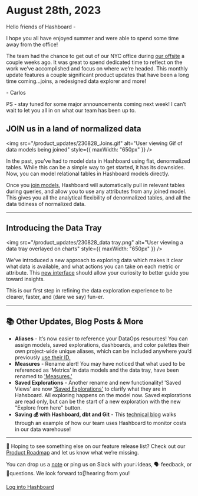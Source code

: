 # August 28th, 2023

Hello friends of Hashboard -

I hope you all have enjoyed summer and were able to spend some time away from the office! 

The team had the chance to get out of our NYC office during [our offsite](https://www.linkedin.com/feed/update/urn:li:activity:7097562653669122049) a couple weeks ago. It was great to spend dedicated time to reflect on the work we’ve accomplished and focus on where we’re headed. This monthly update features a couple significant product updates that have been a long time coming…joins, a redesigned data explorer and more!

\- Carlos

PS - stay tuned for some major announcements coming next week! I can’t wait to let you all in on what our team has been up to.


## JOIN us in a land of normalized data

<img
  src="/product_updates/230828_Joins.gif"
  alt="User viewing Gif of data models being joined"
  style={{ maxWidth: "650px" }}
/>

In the past, you’ve had to model data in Hashboard using flat, denormalized tables. While this can be a simple way to get started, it has its downsides. Now, you can model relational tables in Hashboard models directly.

Once you [join models](https://docs.hashboard.com/docs/data-modeling/model-joins), Hashboard will automatically pull in relevant tables during queries, and allow you to use any attributes from any joined model. This gives you all the analytical flexibility of denormalized tables, and all the data tidiness of normalized data.

---

## Introducing the Data Tray

<img
  src="/product_updates/230828_data tray.png"
  alt="User viewing a data tray overlayed on charts"
  style={{ maxWidth: "650px" }}
/>

We’ve introduced a new approach to exploring data which makes it clear what data is available, and what actions you can take on each metric or attribute. This [new interface](https://docs.hashboard.com/docs/visualizing-data/data-tray) should allow your curiosity to better guide you toward insights.

This is our first step in refining the data exploration experience to be clearer, faster, and (dare we say) fun-er.

---

## 📚 Other Updates, Blog Posts & More

- **Aliases** - It’s now easier to reference your DataOps resources! You can assign models, saved explorations, dashboards, and color palettes their own project-wide unique aliases, which can be included anywhere you’d previously [use their ID.](https://docs.hashboard.com/docs/data-ops/resource-identifiers)
- **Measures** - Rename alert! You may have noticed that what used to be referenced as ‘Metrics’ in data models and the data tray, have been renamed to ['Measures.’](https://docs.hashboard.com/docs/data-modeling/measures)
- **Saved Explorations** - Another rename and new functionality! 'Saved Views' are now ['Saved Explorations'](https://docs.hashboard.com/docs/visualizing-data/explorations) to clarify what they are in Hahsboard. All exploring happens on the model now. Saved explorations are read only, but can be the start of a new exploration with the new "Explore from here" button.
- **Saving 💰 with Hashboard, dbt and Git** - This [technical blog](https://hashboard.com/blog/monitoring-bigquery-costs-in-glean-with-dbt-and-github-actions) walks through an example of how our team uses Hashboard to monitor costs in our data warehouse! 

---

👀 Hoping to see something else on our feature release list? Check out our [Product Roadmap](/product-roadmap) and let us know what we’re missing.

You can drop us a [note](mailto:support@hashboard.com?subject=null&body=null) or ping us on Slack with your💡ideas, 🗣 feedback, or 🙋questions. We look forward to👂hearing from you!

[Log into Hashboard](https://hashboard.com/app)
